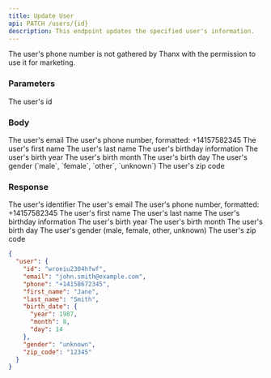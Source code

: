 ```yaml
---
title: Update User
api: PATCH /users/{id}
description: This endpoint updates the specified user's information.
---
```


<Note>
  The user's phone number is not gathered by Thanx with the permission to use it
  for marketing.
</Note>

### Parameters

<ParamField path="id" type="string" required>
  The user's id
</ParamField>

### Body

<ParamField body="email" type="string" required>
  The user's email
</ParamField>
<ParamField body="phone" type="string">
  The user's phone number, formatted: +14157582345
</ParamField>
<ParamField body="first_name" type="string" required>
  The user's first name
</ParamField>
<ParamField body="last_name" type="string" required>
  The user's last name
</ParamField>
<ParamField body="birth_date" type="hash">
  The user's birthday information
  <Expandable title="birth_date">
    <ParamField body="year" type="integer">
      The user's birth year
    </ParamField>
    <ParamField body="month" type="integer">
      The user's birth month
    </ParamField>
    <ParamField body="day" type="integer">
      The user's birth day
    </ParamField>
  </Expandable>
</ParamField>
<ParamField body="gender" type="enum">
  The user's gender (`male`, `female`, `other`, `unknown`)
</ParamField>
<ParamField body="zip_code" type="string">
  The user's zip code
</ParamField>

### Response

<ResponseField name="id" type="string">
  The user's identifier
</ResponseField>
<ResponseField name="email" type="string">
  The user's email
</ResponseField>
<ResponseField name="phone" type="string">
  The user's phone number, formatted: +14157582345
</ResponseField>
<ResponseField name="first_name" type="string">
  The user's first name
</ResponseField>
<ResponseField name="last_name" type="string">
  The user's last name
</ResponseField>
<ResponseField name="birth_date" type="hash">
  The user's birthday information
  <Expandable title="birth_date">
    <ResponseField name="year" type="integer">
      The user's birth year
    </ResponseField>
    <ResponseField name="month" type="integer">
      The user's birth month
    </ResponseField>
    <ResponseField name="day" type="integer">
      The user's birth day
    </ResponseField>
  </Expandable>
</ResponseField>
<ResponseField name="gender" type="enum">
  The user's gender (male, female, other, unknown)
</ResponseField>
<ResponseField name="zip_code" type="string">
  The user's zip code
</ResponseField>

<ResponseExample>

```json Response Example
{
  "user": {
    "id": "wroeiu2304hfwf",
    "email": "john.smith@example.com",
    "phone": "+14158672345",
    "first_name": "Jane",
    "last_name": "Smith",
    "birth_date": {
      "year": 1987,
      "month": 8,
      "day": 14
    },
    "gender": "unknown",
    "zip_code": "12345"
  }
}
```

</ResponseExample>
